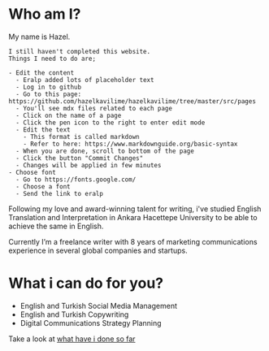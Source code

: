 
# Who am I?

My name is Hazel.

```
I still haven't completed this website.
Things I need to do are;

- Edit the content
  - Eralp added lots of placeholder text
  - Log in to github
  - Go to this page: https://github.com/hazelkavilime/hazelkavilime/tree/master/src/pages
  - You'll see mdx files related to each page
  - Click on the name of a page
  - Click the pen icon to the right to enter edit mode
  - Edit the text
    - This format is called markdown
    - Refer to here: https://www.markdownguide.org/basic-syntax
  - When you are done, scroll to bottom of the page
  - Click the button "Commit Changes"
  - Changes will be applied in few minutes
- Choose font
  - Go to https://fonts.google.com/
  - Choose a font
  - Send the link to eralp
```

Following my love and award-winning talent for writing,
i've studied English Translation and Interpretation in Ankara Hacettepe University to be able to achieve the same in English.

Currently I’m a freelance writer with 8 years of marketing communications experience in several global companies and startups.

# What i can do for you?

- <FaPencilAlt /> English and Turkish Social Media Management
- <FaPenAlt /> English and Turkish Copywriting
- <FaPenFancy /> Digital Communications Strategy Planning

Take a look at [what have i done so far](/portfolio)
